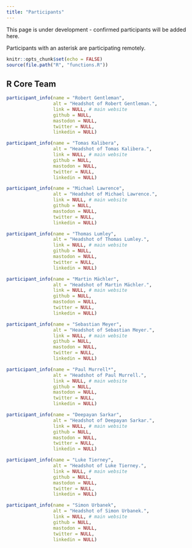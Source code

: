 ```yaml
---
title: "Participants"
---
```


This page is under development - confirmed participants will be added here.

Participants with an asterisk are participating remotely.

```r
knitr::opts_chunk$set(echo = FALSE)
source(file.path("R", "functions.R"))
```

## R Core Team

::: participant-gallery

::: {#person}
```r
participant_info(name = "Robert Gentleman",
                 alt = "Headshot of Robert Gentleman.",
                 link = NULL, # main website
                 github = NULL,
                 mastodon = NULL,
                 twitter = NULL,
                 linkedin = NULL)
```
:::

::: {#person}
```r
participant_info(name = "Tomas Kalibera",
                 alt = "Headshot of Tomas Kalibera.",
                 link = NULL, # main website
                 github = NULL,
                 mastodon = NULL,
                 twitter = NULL,
                 linkedin = NULL)
```
:::

::: {#person}
```r
participant_info(name = "Michael Lawrence",
                 alt = "Headshot of Michael Lawrence.",
                 link = NULL, # main website
                 github = NULL,
                 mastodon = NULL,
                 twitter = NULL,
                 linkedin = NULL)
```
:::

::: {#person}
```r
participant_info(name = "Thomas Lumley",
                 alt = "Headshot of Thomas Lumley.",
                 link = NULL, # main website
                 github = NULL,
                 mastodon = NULL,
                 twitter = NULL,
                 linkedin = NULL)
```
:::

::: {#person}
```r
participant_info(name = "Martin Mächler",
                 alt = "Headshot of Martin Mächler.",
                 link = NULL, # main website
                 github = NULL,
                 mastodon = NULL,
                 twitter = NULL,
                 linkedin = NULL)
```
:::

::: {#person}
```r
participant_info(name = "Sebastian Meyer",
                 alt = "Headshot of Sebastian Meyer.",
                 link = NULL, # main website
                 github = NULL,
                 mastodon = NULL,
                 twitter = NULL,
                 linkedin = NULL)
```
:::

::: {#person}
```r
participant_info(name = "Paul Murrell*",
                 alt = "Headshot of Paul Murrell.",
                 link = NULL, # main website
                 github = NULL,
                 mastodon = NULL,
                 twitter = NULL,
                 linkedin = NULL)
```
:::

::: {#person}
```r
participant_info(name = "Deepayan Sarkar",
                 alt = "Headshot of Deepayan Sarkar.",
                 link = NULL, # main website
                 github = NULL,
                 mastodon = NULL,
                 twitter = NULL,
                 linkedin = NULL)
```
:::

::: {#person}
```r
participant_info(name = "Luke Tierney",
                 alt = "Headshot of Luke Tierney.",
                 link = NULL, # main website
                 github = NULL,
                 mastodon = NULL,
                 twitter = NULL,
                 linkedin = NULL)
```
:::

::: {#person}
```r
participant_info(name = "Simon Urbanek",
                 alt = "Headshot of Simon Urbanek.",
                 link = NULL, # main website
                 github = NULL,
                 mastodon = NULL,
                 twitter = NULL,
                 linkedin = NULL)
```
:::
:::

